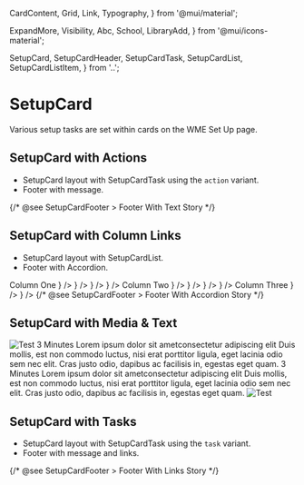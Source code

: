  CardContent,
  Grid,
  Link,
  Typography,
} from '@mui/material';

  ExpandMore,
  Visibility,
  Abc,
  School,
  LibraryAdd,
} from '@mui/icons-material';

  SetupCard,
  SetupCardHeader,
  SetupCardTask,
  SetupCardList,
  SetupCardListItem,
} from '..';

<Meta title="Setup Cards/SetupCard" component={SetupCard} />

# SetupCard
Various setup tasks are set within cards on the WME Set Up page.

## SetupCard with Actions
- SetupCard layout with SetupCardTask using the `action` variant.
- Footer with message.

<Canvas>
  <Story name="Actions">
    <SetupCard>
      <SetupCardHeader {...header.args} />
      <CardContent>
        <SetupCardTask {...SetupCardTaskStories.action.args} />
        <SetupCardTask {...SetupCardTaskStories.actionDisabled.args} />
      </CardContent>
      {/* @see SetupCardFooter > Footer With Text Story */}
      <SetupCardFooterStories.FooterWithText />
    </SetupCard>
  </Story>
</Canvas>

## SetupCard with Column Links
- SetupCard layout with SetupCardList.
- Footer with Accordion.

<Canvas>
  <Story name="Column Links">
    <SetupCard>
      <SetupCardHeader {...header.args} />
      <CardContent>
        <Grid container rowSpacing={3} columnSpacing={8}>
          <Grid item md={4}>
            <Typography fontWeight={600} mb={2}>Column One</Typography>
            <SetupCardList>
              <SetupCardListItem title="Testing with icon title" href="#testing-link" icon={<Visibility />} />
              <SetupCardListItem title="Testing with icon title" href="#test-two" icon={<Abc />} />
              <SetupCardListItem title="Testing with icon title" href="#test-two" icon={<LibraryAdd />} />
              <SetupCardListItem title="Testing with icon title" href="#test-two" icon={<School />} />
            </SetupCardList>
          </Grid>
          <Grid item md={4}>
            <Typography fontWeight={600} mb={2}>Column Two</Typography>
            <SetupCardList>
              <SetupCardListItem title="Testing with icon title" href="#testing-link" icon={<Visibility />} />
              <SetupCardListItem title="Testing with icon title" href="#test-two" icon={<Abc />} />
              <SetupCardListItem title="Testing with icon title" href="#test-two" icon={<LibraryAdd />} />
              <SetupCardListItem title="Testing with icon title" href="#test-two" icon={<School />} />
            </SetupCardList>
          </Grid>
          <Grid item md={4}>
            <Typography fontWeight={600} mb={2}>Column Three</Typography>
            <SetupCardList>
              <SetupCardListItem title="Testing with icon title" href="#test-two" icon={<LibraryAdd />} />
              <SetupCardListItem title="Testing with icon title" href="#test-two" icon={<School />} />
            </SetupCardList>
          </Grid>
        </Grid>
      </CardContent>
      {/* @see SetupCardFooter > Footer With Accordion Story */}
      <SetupCardFooterStories.FooterWithAccordion />
    </SetupCard>
  </Story>
</Canvas>

## SetupCard with Media & Text

<Canvas>
  <Story name="Media & Text">
    <SetupCard>
      <SetupCardHeader {...header.args} />
      <CardContent>
        <Grid container spacing={{xs: 2, sm: 4, md: 6}} alignItems="center">
          <Grid item xs={12} sm={6}>
            <img
              style={{ width: '100%', height: 'auto', borderRadius: theme.shape.borderRadius }}
              src="https://picsum.photos/684/360"
              alt="Test"
            />
          </Grid>
          <Grid item xs={12} sm={6}>
            <Typography variant="overline">3 Minutes</Typography>
            <Typography variant="h3" mb={1}>
              Lorem ipsum dolor sit ametconsectetur adipiscing elit
            </Typography>
            <Typography variant="caption">
              Duis mollis, est non commodo luctus, nisi erat porttitor
              ligula, eget lacinia odio sem nec elit. Cras justo odio,
              dapibus ac facilisis in, egestas eget quam.
            </Typography>
          </Grid>
        </Grid>
      </CardContent>
    </SetupCard>
    <SetupCard>
      <SetupCardHeader {...header.args} />
      <CardContent>
        <Grid container spacing={{xs: 2, sm: 4, md: 6}} alignItems="center" direction={{xs: 'column-reverse', sm: 'row'}}>
          <Grid item xs={12} sm={6}>
            <Typography variant="overline">3 Minutes</Typography>
            <Typography variant="h3" mb={1}>
              Lorem ipsum dolor sit ametconsectetur adipiscing elit
            </Typography>
            <Typography variant="caption">
              Duis mollis, est non commodo luctus, nisi erat porttitor
              ligula, eget lacinia odio sem nec elit. Cras justo odio,
              dapibus ac facilisis in, egestas eget quam.
            </Typography>
          </Grid>
          <Grid item xs={12} sm={6}>
            <img
              style={{ width: '100%', height: 'auto', borderRadius: theme.shape.borderRadius }}
              src="https://picsum.photos/684/360"
              alt="Test"
            />
          </Grid>
        </Grid>
      </CardContent>
    </SetupCard>
  </Story>
</Canvas>

## SetupCard with Tasks
- SetupCard layout with SetupCardTask using the `task` variant.
- Footer with message and links.

<Canvas>
  <Story name="Tasks">
    <SetupCard>
      <SetupCardHeader {...header.args} />
      <CardContent>
        <SetupCardTask {...SetupCardTaskStories.taskDisabled.args} />
        <SetupCardTask {...SetupCardTaskStories.task.args} />
      </CardContent>
      {/* @see SetupCardFooter > Footer With Links Story */}
      <SetupCardFooterStories.FooterWithLinks />
    </SetupCard>
  </Story>
</Canvas>